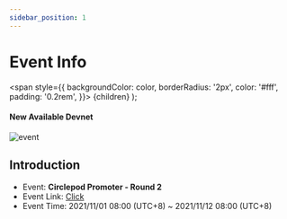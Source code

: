 ```yaml
---
sidebar_position: 1
---
```


# Event Info

  <span
    style={{
      backgroundColor: color,
      borderRadius: '2px',
      color: '#fff',
      padding: '0.2rem',
    }}>
    {children}
  </span>
);

#### New Available <Highlight color="#25c2a0">Devnet</Highlight>

![event](/img/event/discord/1029.png)

## Introduction
- Event: **Circlepod Promoter - Round 2**
- Event Link: [Click](https://staging-launch.circlepod.app/)
- Event Time: 2021/11/01 08:00 (UTC+8) ~ 2021/11/12 08:00 (UTC+8)